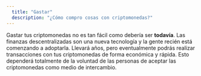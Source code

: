 ```yaml
---
  title: "Gastar"
  description: "¿Cómo compro cosas con criptomonedas?"
---
```


Gastar tus criptomonedas no es tan fácil como debería ser **todavía**. Las finanzas descentralizadas son una nueva tecnología y la gente recién está comenzando a adoptarla. Llevará años, pero eventualmente podrás realizar transacciones con tus criptomonedas de forma económica y rápida. Esto dependerá totalmente de la voluntad de las personas de aceptar las criptomonedas como medio de intercambio.
